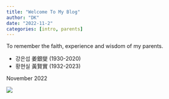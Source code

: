 ```yaml
---
title: "Welcome To My Blog"
author: "DK"
date: "2022-11-2"
categories: [intro, parents]
---
```


To remember the faith, experience and wisdom of my parents.

-   강은섭 姜銀燮 (1930-2020)
-   황현실 黃賢實 (1932-2023)

November 2022

![](mom_dad.jpeg)

